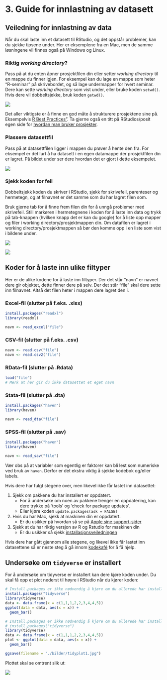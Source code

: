 # 3. Guide for innlastning av datasett

## Veiledning for innlastning av data

Når du skal laste inn et datasett til RStudio, og det oppstår problemer, kan du sjekke tipsene under. Her er eksemplene fra en Mac, men de samme løsningene vil finnes også på Windows og Linux.

### Riktig *working directory*?

Pass på at du enten åpner prosjektfilen din eller setter *working directory* til en mappe du finner igjen. For eksempel kan du lage en mappe som heter "R-seminar" på skrivebordet, og så lage undermapper for hvert seminar. Dere kan sette *working directory* som vist under, eller bruke koden `setwd()`. Hvis dere vil dobbeltsjekke, bruk koden `getwd()`.

![](./bilder/dataveil1.jpg)

Det aller viktigste er å finne en god måte å strukturere prosjektene sine på. Eksempelvis [R Best Practices"](https://kdestasio.github.io/post/r_best_practices/). Ta gjerne også en titt på RStudios/posit egen side for [hvordan man bruker prosjekter](https://support.posit.co/hc/en-us/articles/200526207-Using-Projects).

### Plassere datasettfil

Pass på at datasettfilen ligger i mappen du prøver å hente den fra. For eksempel er det lurt å ha datasett i en egen datamappe der prosjektfilen din er lagret. På bildet under ser dere hvordan det er gjort i dette eksempelet.

![](./bilder/dataveil2.jpg)

### Sjekk koden for feil

Dobbeltsjekk koden du skriver i RStudio, sjekk for skrivefeil, parenteser og hermetegn, og at filnavnet er det samme som du har lagret filen som. 

Bruk gjerne tab for å finne frem filen din for å unngå problemer med skrivefeil. Still markøren i hermetegnene i koden for å laste inn data og trykk på tab-knappen (hvilken knapp det er kan du google) for å liste opp mapper og filer i working directory/prosjektmappen din. Om datafilen er lagret i working directory/prosjektmappen så bør den komme opp i en liste som vist i bildene under.

![](./bilder/dataveil3.jpg)


![](./bilder/dataveil4.jpg)


## Koder for å laste inn ulike filtyper

Her er de ulike kodene for å laste inn filtyper. Der det står "navn" er navnet dere gir objektet, dette finner dere på selv.
Der det står "file" skal dere sette inn filnavnet. Altså det filen heter i mappen dere lagret den i. 


### Excel-fil (slutter på f.eks. .xlsx)

```r
install.packages("readxl")
library(readxl)

navn <- read_excel("file")
```


### CSV-fil (slutter på f.eks. .csv)

```r
navn <- read.csv("file")  
navn <- read.csv2("file")
```

### RData-fil (slutter på .Rdata)

```r
load("file")
# Merk at her gir du ikke datasettet et eget navn
```

### Stata-fil (slutter på .dta)

```r
install.packages("haven")
library(haven)

navn <- read_dta("file")

```

### SPSS-fil (slutter på .sav) 

```r
install.packages("haven")
library(haven)

navn <- read_sav("file")
```

Vær obs på at variabler som egentlig er faktorer kan bli lest som numeriske ved bruk av `haven`. Derfor er det ekstra viktig å sjekke kodebok og/eller labels.

Hvis dere har fulgt stegene over, men likevel ikke får lastet inn datasettet:

1. Sjekk om pakkene du har installert er oppdatert. 
    - For å undersøke om noen av pakkene trenger en oppdatering, kan dere trykke på ‘tools’ og ‘check for package updates’.
    - Eller kjøre koden `update.packages(ask = FALSE)`
2.	Hvis du har Mac, sjekk at maskinen din er oppdatert. 
    - Er du usikker på hvordan så se på [Apple sine support-sider](https://support.apple.com/en-us/HT201541)
3.	Sjekk at du har riktig versjon av R og Rstudio for maskinen din 
    - Er du usikker så sjekk [installasjonsveiledningen](installasjon.qmd)


Hvis dere har gått gjennom alle stegene, og likevel ikke får lastet inn datasettene så er neste steg å gå innom [kodekafé](https://www.sv.uio.no/isv/english/research/courses/coffeeandcode.html) for å få hjelp.


## Undersøke om `tidyverse` er installert

For å undersøke om tidyverse er installert kan dere kjøre koden under. Du skal få opp et plot nederst til høyre i RStudio når du kjører koden:

```r
# Install.packages er ikke nødvendig å kjøre om du allerede har installert pakken
install.packages("tidyverse") 
library(tidyverse)
data <- data.frame(x = c(1,1,1,2,2,3,4,4,5))
ggplot(data = data, aes(x = x)) +
  geom_bar()

```

```r
# Install.packages er ikke nødvendig å kjøre om du allerede har installert pakken
# install.packages("tidyverse") 
library(tidyverse)
data <- data.frame(x = c(1,1,1,2,2,3,4,4,5))
plot <- ggplot(data = data, aes(x = x)) +
  geom_bar()

ggsave(filename = "./bilder/tidyplot1.jpg")
```

Plottet skal se omtrent slik ut:

![](./bilder/tidyplot1.jpg)

